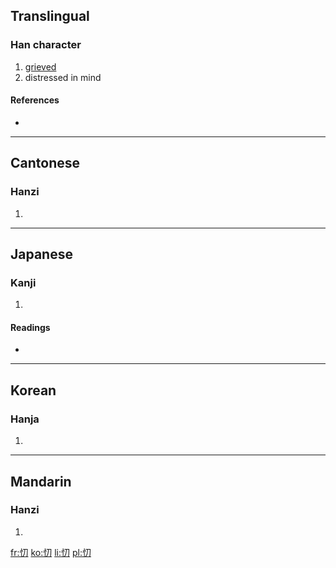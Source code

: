 ==Translingual==

===Han character===
{{Han char|rn=61|rad=心|as=02|sn=5|four=9702<sub>0</sub>|canj=心尸竹 (PSH), X心尸竹 (XPSH)}}

# [[grieved]]
# distressed in mind

====References====
* {{Han ref|kx=0375.080|dkj=10305|dj=0702.050|hdz=42268.080|uh=5FC9|ud=24521|bh=C97B|bd=51579}}

----

==Cantonese==

===Hanzi===
{{yue-hanzi|jyut=|y=dou1, tou1}}

# {{defn|Cantonese|sort=心02}}

----

==Japanese==

===Kanji===
{{ja-kanji|grade=|rs=心02}}

# {{defn|Japanese|sort=心02}}

====Readings====
* {{ja-readings|on=[[とう]] (tō)|kun=[[うれえる]] (ureeru)}}

----

==Korean==

===Hanja===
{{ko-hanja|hangeul=도|eumhun=|rv=do|mr=to|y=to}}

# {{defn|Korean|sort=心02}}

----

==Mandarin==

===Hanzi===
{{cmn-hanzi|pin=[[dāo]] ([[dao1]])|wg=tao<sup>1</sup>}}

# {{defn|Mandarin|sort=心02}}

[[fr:忉]]
[[ko:忉]]
[[li:忉]]
[[pl:忉]]